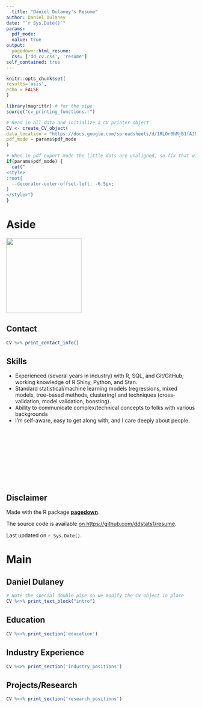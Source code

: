 ```yaml
---
  title: "Daniel Dulaney's Resume"
author: Daniel Dulaney
date: "`r Sys.Date()`"
params:
  pdf_mode:
  value: true
output:
  pagedown::html_resume:
  css: ['dd_cv.css', 'resume']
self_contained: true
---
```

  
  ```r
knitr::opts_chunk$set(
  results='asis', 
  echo = FALSE
)

library(magrittr) # for the pipe
source("cv_printing_functions.r")

# Read in all data and initialize a CV printer object
CV <- create_CV_object(
  data_location = "https://docs.google.com/spreadsheets/d/1RLOr0hMjB1fAJRweCYxwjzJ3ryT9umJRcDSaVri51oc/edit#gid=340636497",  
  pdf_mode = params$pdf_mode
)

```

```r
# When in pdf export mode the little dots are unaligned, so fix that with some conditional CSS.
if(params$pdf_mode) {
  cat("
<style>
:root{
  --decorator-outer-offset-left: -6.5px;
}
</style>")
}
```

# Aside

![](dubois-rural-vs-city.png){width="200"}

## Contact {#contact}

```r
CV %>% print_contact_info()
```


## Skills {#skills}

- Experienced (several years in industry) with R, SQL, and Git/GitHub; working knowledge of R Shiny, Python, and Stan.
- Standard statistical/machine learning models (regressions, mixed models, tree-based methods, clustering) and techniques (cross-validation, model validation, boosting).
- Ability to communicate complex/technical concepts to folks with various backgrounds
- I'm self-aware, easy to get along with, and I care deeply about people.

<br>

<br>

<br>

<br>

<br>

## Disclaimer {#disclaimer}

Made with the R package [**pagedown**](https://github.com/rstudio/pagedown).

The source code is available [on https://github.com/ddstats1/resume](https://github.com/ddstats1/resume).

Last updated on `r Sys.Date()`.

# Main

## Daniel Dulaney {#title}

```r
# Note the special double pipe so we modify the CV object in place
CV %<>% print_text_block("intro") 
```

## Education {data-icon="graduation-cap" data-concise="true"}

```r
CV %<>% print_section('education')
```

## Industry Experience {data-icon="suitcase"}

```r
CV %<>% print_section('industry_positions')
```

## Projects/Research {data-icon="laptop"}

```r
CV %<>% print_section('research_positions')
```
